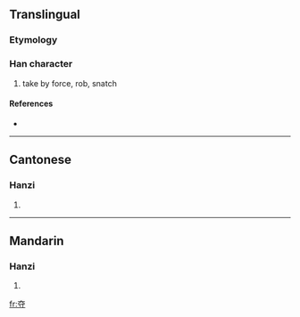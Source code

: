 {{also|奪}}
==Translingual==

===Etymology===
{{Han simp|奪|f=奞|t=大}}

===Han character===
{{Han char|rn=37|rad=大|as=03|sn=6|four=|canj=大木戈 (KDI)}}

# take by force, rob, snatch

====References====
* {{Han ref|kx=0250.071|hdz=10527.010|uh=593A|ud=22842}}

----

==Cantonese==

===Hanzi===
{{yue-hanzi|jyut=|y=dyut6|tra=奪}}

# {{defn|Cantonese}}

----

==Mandarin==

===Hanzi===
{{cmn-hanzi|tra=奪|pin=[[duó]] ([[duo2]]), [[jiá]] ([[jia2]])|wg=to<sup>2</sup>, chia<sup>2</sup>}}

# {{defn|Mandarin}}

[[fr:夺]]
